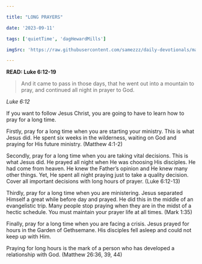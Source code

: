 ```yaml
---

title: "LONG PRAYERS"

date: '2023-09-11'

tags: ['quietTime', 'dagHewardMills']

imgSrc: 'https://raw.githubusercontent.com/samezzz/daily-devotionals/main/images/evangelist-dag.jpg'

---
```


**READ: Luke 6:12-19**

>And it came to pass in those days, that he went out into a mountain to pray, and continued all night in prayer to God.

*Luke 6:12*

If you want to follow Jesus Christ, you are going to have to learn how to pray for a long time.

Firstly, pray for a long time when you are starting your ministry. This is what Jesus did. He spent six weeks in the wilderness, waiting on God and praying for His future ministry. (Matthew 4:1-2)

Secondly, pray for a long time when you are taking vital decisions. This is what Jesus did. He prayed all night when He was choosing His disciples. He had come from heaven. He knew the Father’s opinion and He knew many other things. Yet, He spent all night praying just to take a quality decision. Cover all important decisions with long hours of prayer. (Luke 6:12-13)

Thirdly, pray for a long time when you are ministering. Jesus separated Himself a great while before day and prayed. He did this in the middle of an evangelistic trip. Many people stop praying when they are in the midst of a hectic schedule. You must maintain your prayer life at all times. (Mark 1:35)

Finally, pray for a long time when you are facing a crisis. Jesus prayed for hours in the Garden of Gethsemane. His disciples fell asleep and could not keep up with Him. 

Praying for long hours is the mark of a person who has developed a relationship with God. (Matthew 26:36, 39, 44)
